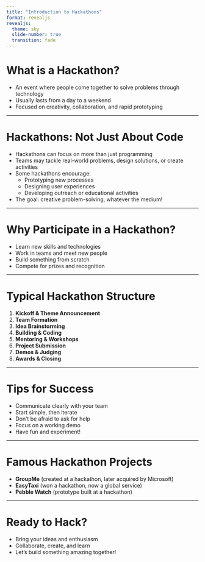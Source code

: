```yaml
---
title: "Introduction to Hackathons"
format: revealjs
revealjs:
  theme: sky
  slide-number: true
  transition: fade
---
```


# What is a Hackathon?

-   An event where people come together to solve problems through technology
-   Usually lasts from a day to a weekend
-   Focused on creativity, collaboration, and rapid prototyping

------------------------------------------------------------------------

# Hackathons: Not Just About Code

-   Hackathons can focus on more than just programming
-   Teams may tackle real-world problems, design solutions, or create activities
-   Some hackathons encourage:
    -   Prototyping new processes
    -   Designing user experiences
    -   Developing outreach or educational activities
-   The goal: creative problem-solving, whatever the medium!

------------------------------------------------------------------------

# Why Participate in a Hackathon?

-   Learn new skills and technologies
-   Work in teams and meet new people
-   Build something from scratch
-   Compete for prizes and recognition

------------------------------------------------------------------------

# Typical Hackathon Structure

1.  **Kickoff & Theme Announcement**
2.  **Team Formation**
3.  **Idea Brainstorming**
4.  **Building & Coding**
5.  **Mentoring & Workshops**
6.  **Project Submission**
7.  **Demos & Judging**
8.  **Awards & Closing**

------------------------------------------------------------------------

# Tips for Success

-   Communicate clearly with your team
-   Start simple, then iterate
-   Don’t be afraid to ask for help
-   Focus on a working demo
-   Have fun and experiment!

------------------------------------------------------------------------

# Famous Hackathon Projects

-   **GroupMe** (created at a hackathon, later acquired by Microsoft)
-   **EasyTaxi** (won a hackathon, now a global service)
-   **Pebble Watch** (prototype built at a hackathon)

------------------------------------------------------------------------

# Ready to Hack?

-   Bring your ideas and enthusiasm
-   Collaborate, create, and learn
-   Let’s build something amazing together!
